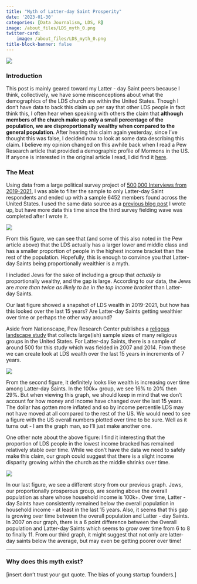 ```yaml
---
title: "Myth of Latter-day Saint Prosperity"
date: '2023-01-30'
categories: [Data Journalism, LDS, R]
image: /about_files/LDS_myth_0.png
twitter-card: 
    image: /about_files/LDS_myth_0.png
title-block-banner: false
---
```

![](/./about_files/LDS_myth_0.png){fig-align="center"}

### Introduction

This post is mainly geared toward my Latter - day Saint peers because I think, collectively, we have some misconceptions about what the demographics of the LDS church are within the United States. Though I don't have data to back this claim up per say that other LDS people in fact think this, I often hear when speaking with others the claim that **although members of the church make up only a small percentage of the population, we are disproportionally wealthy when compared to the general population**. After hearing this claim again yesterday, since I've thought this was false, I decided now to look at some data describing this claim. I believe my opinion changed on this awhile back when I read a Pew Research article that provided a demographic profile of Mormons in the US. If anyone is interested in the original article I read, I did find it [here](https://www.pewresearch.org/religion/2009/07/24/a-portrait-of-mormons-in-the-us/).

### The Meat

Using data from a large political survey project of [500,000 Interviews from 2019-2021](https://www.voterstudygroup.org/nationscape), I was able to filter the sample to only Latter-day Saint respondents and ended up with a sample 6452 members found across the United States. I used the same data source as a [previous blog post](/./posts/lds_gop) I wrote up, but have more data this time since the third survey fielding wave was completed after I wrote it.

![](/./about_files/LDS_myth_1.png){fig-align="center"}

From this figure, we can see that (and some of this also noted in the Pew article above) that the LDS actually has a larger lower and middle class and has a smaller proportion of people in the highest income bracket than the rest of the population. Hopefully, this is enough to convince you that Latter-day Saints being proportionally wealthier is a myth. 

I included Jews for the sake of including a group that *actually is* proportionally wealthy, and the gap is large. According to our data, the Jews are *more than twice as likely to be in the top income bracket* than Latter-day Saints.

Our last figure showed a snapshot of LDS wealth in 2019-2021, but how has this looked over the last 15 years? Are Latter-day Saints getting wealthier over time or perhaps the other way around?

Aside from Nationscape, Pew Research Center publishes a [religous landscape study](https://www.pewresearch.org/religion/religious-landscape-study/) that collects large(ish) sample sizes of many religious groups in the United States. For Latter-day Saints, there is a sample of around 500 for this study which was fielded in 2007 and 2014. From these we can create look at LDS wealth over the last 15 years in increments of 7 years.

![](/./about_files/LDS_myth_2.png){fig-align="center"}

From the second figure, it definitely looks like wealth is increasing over time among Latter-day Saints. In the 100k+ group, we see 16% to 20% then 29%. But when viewing this graph, we should keep in mind that we don't account for how money and income have changed over the last 15 years. The dollar has gotten more inflated and so by income percentile LDS may not have moved at all compared to the rest of the US. We would need to see a figure with the US overall numbers plotted over time to be sure. Well as it turns out - I am the graph man, so I'll just make another one.

One other note about the above figure: I find it interesting that the proportion of LDS people in the lowest income bracked has remained relatively stable over time. While we don't have the data we need to safely make this claim, our graph could suggest that there is a slight income disparity growing within the church as the middle shrinks over time. 

![](/./about_files/LDS_myth_3.png){fig-align="center"}

In our last figure, we see a different story from our previous graph. Jews, our proportionally prosperous group, are soaring above the overall population as share whose household income is 100k+. Over time, Latter - day Saints have consistently remained below the overall population in household income - at least in the last 15 years. Also, it seems that this gap is growing over time between the overall population and Latter - day Saints. In 2007 on our graph, there is a 6 point difference between the Overall population and Latter-day Saints which seems to grow over time from 6 to 8 to finally 11. From our third graph, it might suggest that not only are latter-day saints below the average, but may even be getting poorer over time!

-----------------------------------

### Why does this myth exist?

[insert don't trust your gut quote. The bias of young startup founders.]
